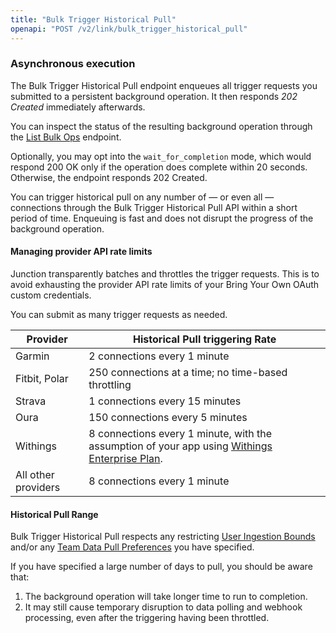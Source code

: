 ```yaml
---
title: "Bulk Trigger Historical Pull"
openapi: "POST /v2/link/bulk_trigger_historical_pull"
---
```



<ConnectionMigration />

### Asynchronous execution

The Bulk Trigger Historical Pull endpoint enqueues all trigger requests you submitted to a persistent background operation. It then responds
*202 Created* immediately afterwards.

You can inspect the status of the resulting background operation through the [List Bulk Ops](/api-reference/link/list-bulk-ops) endpoint.

Optionally, you may opt into the `wait_for_completion` mode, which would respond 200 OK only if the operation does complete within 20 seconds.
Otherwise, the endpoint responds 202 Created.

<Note>
You can trigger historical pull on any number of — or even all — connections through the Bulk Trigger Historical Pull API within a short period
of time. Enqueuing is fast and does not disrupt the progress of the background operation. 
</Note>

#### Managing provider API rate limits

Junction transparently batches and throttles the trigger requests. This is to avoid exhausting the provider API rate limits of your Bring Your Own OAuth
custom credentials.

You can submit as many trigger requests as needed.


Provider            | Historical Pull triggering Rate
------------------- | -----------------------------------------------------
Garmin              | 2 connections every 1 minute
Fitbit, Polar       | 250 connections at a time; no time-based throttling
Strava              | 1 connections every 15 minutes
Oura                | 150 connections every 5 minutes
Withings            | 8 connections every 1 minute, with the assumption of your app using [Withings Enterprise Plan](https://developer.withings.com/developer-guide/v3/withings-solutions/withings-api-plans/).
All other providers | 8 connections every 1 minute


#### Historical Pull Range

Bulk Trigger Historical Pull respects any restricting [User Ingestion Bounds](/wearables/providers/data-ingestion-bounds) and/or any
[Team Data Pull Preferences](/wearables/providers/introduction#customizing-historical-data-pull-range) you have specified.

If you have specified a large number of days to pull, you should be aware that:

1. The background operation will take longer time to run to completion.
1. It may still cause temporary disruption to data polling and webhook processing, even after the triggering having been throttled.
